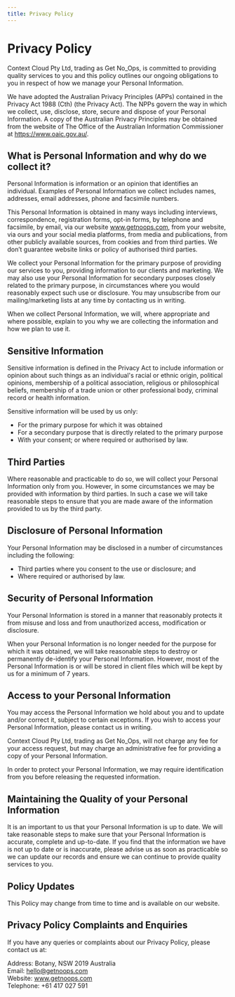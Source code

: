 ```yaml
---
title: Privacy Policy
---
```



<PrivacyHeader />

# Privacy Policy

Context Cloud Pty Ltd, trading as Get No_Ops, is committed to providing quality services to you and this policy outlines our ongoing obligations to you in respect of how we manage your Personal Information.

We have adopted the Australian Privacy Principles (APPs) contained in the Privacy Act 1988 (Cth) (the Privacy Act). The NPPs govern the way in which we collect, use, disclose, store, secure and dispose of your Personal Information.
A copy of the Australian Privacy Principles may be obtained from the website of The Office of the Australian Information Commissioner at https://www.oaic.gov.au/.

## What is Personal Information and why do we collect it?

Personal Information is information or an opinion that identifies an individual. Examples of Personal Information we collect includes names, addresses, email addresses, phone and facsimile numbers.

This Personal Information is obtained in many ways including interviews, correspondence, registration forms, opt-in forms, by telephone and facsimile, by email, via our website www.getnoops.com, from your website, via ours and your social media platforms, from media and publications, from other publicly available sources, from cookies and from third parties. We don’t guarantee website links or policy of authorised third parties.

We collect your Personal Information for the primary purpose of providing our services to you, providing information to our clients and marketing. We may also use your Personal Information for secondary purposes closely related to the primary purpose, in circumstances where you would reasonably expect such use or disclosure. You may unsubscribe from our mailing/marketing lists at any time by contacting us in writing.

When we collect Personal Information, we will, where appropriate and where possible, explain to you why we are collecting the information and how we plan to use it.

## Sensitive Information

Sensitive information is defined in the Privacy Act to include information or opinion about such things as an individual's racial or ethnic origin, political opinions, membership of a political association, religious or philosophical beliefs, membership of a trade union or other professional body, criminal record or health information.

Sensitive information will be used by us only:

- For the primary purpose for which it was obtained
- For a secondary purpose that is directly related to the primary purpose
- With your consent; or where required or authorised by law.

## Third Parties

Where reasonable and practicable to do so, we will collect your Personal Information only from you. However, in some circumstances we may be provided with information by third parties. In such a case we will take reasonable steps to ensure that you are made aware of the information provided to us by the third party.

## Disclosure of Personal Information

Your Personal Information may be disclosed in a number of circumstances including the following:

- Third parties where you consent to the use or disclosure; and
- Where required or authorised by law.

## Security of Personal Information

Your Personal Information is stored in a manner that reasonably protects it from misuse and loss and from unauthorized access, modification or disclosure.

When your Personal Information is no longer needed for the purpose for which it was obtained, we will take reasonable steps to destroy or permanently de-identify your Personal Information. However, most of the Personal Information is or will be stored in client files which will be kept by us for a minimum of 7 years.

## Access to your Personal Information

You may access the Personal Information we hold about you and to update and/or correct it, subject to certain exceptions. If you wish to access your Personal Information, please contact us in writing.

Context Cloud Pty Ltd, trading as Get No_Ops, will not charge any fee for your access request, but may charge an administrative fee for providing a copy of your Personal Information.

In order to protect your Personal Information, we may require identification from you before releasing the requested information.

## Maintaining the Quality of your Personal Information

It is an important to us that your Personal Information is up to date. We will take reasonable steps to make sure that your Personal Information is accurate, complete and up-to-date. If you find that the information we have is not up to date or is inaccurate, please advise us as soon as practicable so we can update our records and ensure we can continue to provide quality services to you.

## Policy Updates

This Policy may change from time to time and is available on our website.

## Privacy Policy Complaints and Enquiries

If you have any queries or complaints about our Privacy Policy, please contact us at:

Address: Botany, NSW 2019 Australia <br/>
Email: hello@getnoops.com <br/>
Website: www.getnoops.com <br/>
Telephone: +61 417 027 591
